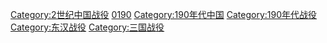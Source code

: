 [[Category:2世纪中国战役|Category:2世纪中国战役]]
[[Category:各年代中国战役|0190]]
[[Category:190年代中国|Category:190年代中国]]
[[Category:190年代战役|Category:190年代战役]]
[[Category:东汉战役|Category:东汉战役]]
[[Category:三国战役|Category:三国战役]]